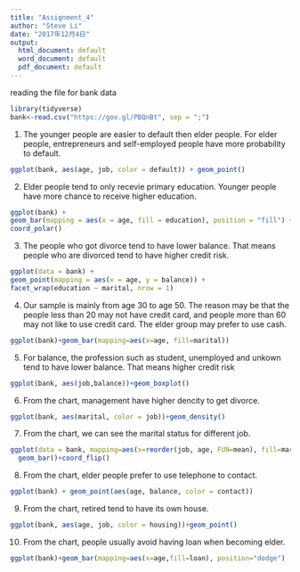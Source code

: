 ---
title: "Assignment_4"
author: "Steve Li"
date: "2017年12月4日"
output:
  html_document: default
  word_document: default
  pdf_document: default
---

reading the file for bank data
```{r}
library(tidyverse)
bank<-read.csv("https://goo.gl/PBQnBt", sep = ";")

```

1. The younger people are easier to default then elder people.
   For elder people, entrepreneurs and self-employed people have more probability to default.
```{r}
ggplot(bank, aes(age, job, color = default)) + geom_point()
```

2. Elder people tend to only recevie primary education. Younger people have more chance to      receive higher education.

```{r}
ggplot(bank) +
geom_bar(mapping = aes(x = age, fill = education), position = "fill") +
coord_polar()
```

3. The people who got divorce tend to have lower balance. That means people who are divorced    tend to have higher credit risk.

```{r}
ggplot(data = bank) +
geom_point(mapping = aes(x = age, y = balance)) +
facet_wrap(education ~ marital, nrow = 1)
```

4. Our sample is mainly from age 30 to age 50. The reason may be that the people less than 20 may not have credit card, and people more than 60 may not like to use credit card. The elder group may prefer to use cash. 

```{r}
ggplot(bank)+geom_bar(mapping=aes(x=age, fill=marital))
```

5. For balance, the profession such as student, unemployed and unkown tend to have lower balance. That means higher credit risk

```{r}
ggplot(bank, aes(job,balance))+geom_boxplot()
```

6. From the chart, management have higher dencity to get divorce. 

```{r}
ggplot(bank, aes(marital, color = job))+geom_density()
```

7. From the chart, we can see the marital status for different job.

```{r}
ggplot(data = bank, mapping=aes(x=reorder(job, age, FUN=mean), fill=marital))+
  geom_bar()+coord_flip()
```

8. From the chart, elder people prefer to use telephone to contact.

```{r}
ggplot(bank) + geom_point(aes(age, balance, color = contact))
```

9. From the chart, retired tend to have its own house. 

```{r}
ggplot(bank, aes(age, job, color = housing))+geom_point()
```

10. From the chart, people usually avoid having loan when becoming elder. 

```{r}
ggplot(bank)+geom_bar(mapping=aes(x=age,fill=loan), position="dodge")
```



